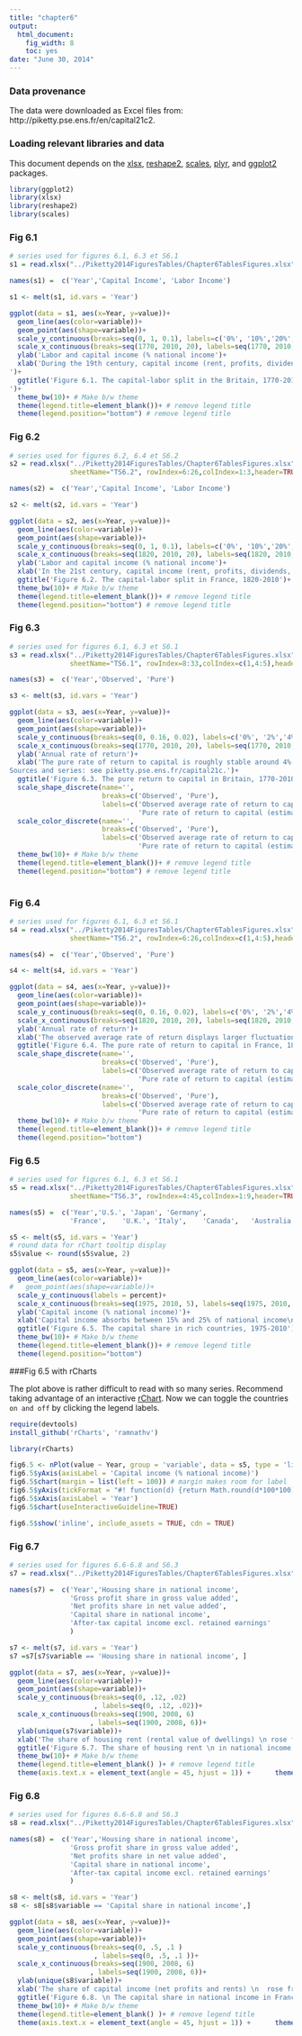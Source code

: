 ```yaml
---
title: "chapter6"
output:
  html_document:
    fig_width: 8
    toc: yes
date: "June 30, 2014"
---
```


### Data provenance

The data were downloaded as Excel files from: http://piketty.pse.ens.fr/en/capital21c2. 

### Loading relevant libraries and data

This document depends on the [xlsx](http://cran.r-project.org/web/packages/xlsx/index.html), [reshape2](http://cran.r-project.org/web/packages/reshape2/index.html), [scales](http://cran.r-project.org/web/packages/scales/index.html), [plyr](http://cran.r-project.org/web/packages/plyr/index.html), and [ggplot2](http://cran.r-project.org/web/packages/ggplot2/index.html) packages.


```r
library(ggplot2)
library(xlsx)
library(reshape2)
library(scales)
```

### Fig 6.1
```r
# series used for figures 6.1, 6.3 et S6.1
s1 = read.xlsx("../Piketty2014FiguresTables/Chapter6TablesFigures.xlsx", sheetName="TS6.1", rowIndex=8:33,colIndex=1:3,header=TRUE)

names(s1) =  c('Year','Capital Income', 'Labor Income')
```

```r
s1 <- melt(s1, id.vars = 'Year')
```

```r
ggplot(data = s1, aes(x=Year, y=value))+
  geom_line(aes(color=variable))+
  geom_point(aes(shape=variable))+
  scale_y_continuous(breaks=seq(0, 1, 0.1), labels=c('0%', '10%','20%', '30%','40%', '50%','60%', '70%','80%', '90%','100%'))+
  scale_x_continuous(breaks=seq(1770, 2010, 20), labels=seq(1770, 2010, 20))+
  ylab('Labor and capital income (% national income')+
  xlab('During the 19th century, capital income (rent, profits, dividends, interest,..) \n absorbed about 40% of national income, vs. 60% for labor income (salaried and non salaried).\n Sources and series: see piketty.pse.ens.fr/capital21c.
')+
  ggtitle('Figure 6.1. The capital-labor split in the Britain, 1770-2010  
')+
  theme_bw(10)+ # Make b/w theme
  theme(legend.title=element_blank())+ # remove legend title
  theme(legend.position="bottom") # remove legend title
```

### Fig 6.2

```r
# series used for figures 6.2, 6.4 et S6.2
s2 = read.xlsx("../Piketty2014FiguresTables/Chapter6TablesFigures.xlsx",
               sheetName="TS6.2", rowIndex=6:26,colIndex=1:3,header=TRUE)

names(s2) =  c('Year','Capital Income', 'Labor Income')
```

```r
s2 <- melt(s2, id.vars = 'Year')
```

```r
ggplot(data = s2, aes(x=Year, y=value))+
  geom_line(aes(color=variable))+
  geom_point(aes(shape=variable))+
  scale_y_continuous(breaks=seq(0, 1, 0.1), labels=c('0%', '10%','20%', '30%','40%', '50%','60%', '70%','80%', '90%','100%'))+
  scale_x_continuous(breaks=seq(1820, 2010, 20), labels=seq(1820, 2010, 20))+
  ylab('Labor and capital income (% national income')+
  xlab('In the 21st century, capital income (rent, profits, dividends, interest,..) \nabsorbs about 30% of national income, vs. 70% for labor income (salaried and non salaried).\n Sources and series: see piketty.pse.ens.fr/capital21c.')+
  ggtitle('Figure 6.2. The capital-labor split in France, 1820-2010')+
  theme_bw(10)+ # Make b/w theme
  theme(legend.title=element_blank())+ # remove legend title
  theme(legend.position="bottom") # remove legend title
```

### Fig 6.3
```r
# series used for figures 6.1, 6.3 et S6.1
s3 = read.xlsx("../Piketty2014FiguresTables/Chapter6TablesFigures.xlsx",
               sheetName="TS6.1", rowIndex=8:33,colIndex=c(1,4:5),header=TRUE)

names(s3) =  c('Year','Observed', 'Pure')
```

```r
s3 <- melt(s3, id.vars = 'Year')
```

```r
ggplot(data = s3, aes(x=Year, y=value))+
  geom_line(aes(color=variable))+
  geom_point(aes(shape=variable))+
  scale_y_continuous(breaks=seq(0, 0.16, 0.02), labels=c('0%', '2%','4%', '6%','8%', '10%','12%', '14%','16%'))+
  scale_x_continuous(breaks=seq(1770, 2010, 20), labels=seq(1770, 2010, 20))+
  ylab('Annual rate of return')+
  xlab('The pure rate of return to capital is roughly stable around 4%-5% in the long run.\n 
Sources and series: see piketty.pse.ens.fr/capital21c.')+
  ggtitle('Figure 6.3. The pure return to capital in Britain, 1770-2010')+
  scale_shape_discrete(name='', 
                       breaks=c('Observed', 'Pure'),
                       labels=c('Observed average rate of return to capital', 
                                'Pure rate of return to capital (estimate)'))+
  scale_color_discrete(name='', 
                       breaks=c('Observed', 'Pure'),
                       labels=c('Observed average rate of return to capital', 
                                'Pure rate of return to capital (estimate)'))+
  theme_bw(10)+ # Make b/w theme
  theme(legend.title=element_blank())+ # remove legend title
  theme(legend.position="bottom") # remove legend title
  
```

### Fig 6.4
```r
# series used for figures 6.1, 6.3 et S6.1
s4 = read.xlsx("../Piketty2014FiguresTables/Chapter6TablesFigures.xlsx",
               sheetName="TS6.2", rowIndex=6:26,colIndex=c(1,4:5),header=TRUE)

names(s4) =  c('Year','Observed', 'Pure')
```

```r
s4 <- melt(s4, id.vars = 'Year')
```

```r
ggplot(data = s4, aes(x=Year, y=value))+
  geom_line(aes(color=variable))+
  geom_point(aes(shape=variable))+
  scale_y_continuous(breaks=seq(0, 0.16, 0.02), labels=c('0%', '2%','4%', '6%','8%', '10%','12%', '14%','16%'))+
  scale_x_continuous(breaks=seq(1820, 2010, 20), labels=seq(1820, 2010, 20))+
  ylab('Annual rate of return')+
  xlab('The observed average rate of return displays larger fluctuations than the pure rate of return during the 20th century.\nSources and series: see piketty.pse.ens.fr/capital21c.')+
  ggtitle('Figure 6.4. The pure rate of return to capital in France, 1820-2010')+
  scale_shape_discrete(name='', 
                       breaks=c('Observed', 'Pure'),
                       labels=c('Observed average rate of return to capital', 
                                'Pure rate of return to capital (estimate)'))+
  scale_color_discrete(name='', 
                       breaks=c('Observed', 'Pure'),
                       labels=c('Observed average rate of return to capital', 
                                'Pure rate of return to capital (estimate)'))+
  theme_bw(10)+ # Make b/w theme
  theme(legend.title=element_blank())+ # remove legend title
  theme(legend.position="bottom")
```

### Fig 6.5
```r
# series used for figures 6.1, 6.3 et S6.1
s5 = read.xlsx("../Piketty2014FiguresTables/Chapter6TablesFigures.xlsx",
               sheetName="TS6.3", rowIndex=4:45,colIndex=1:9,header=TRUE)

names(s5) =  c('Year','U.S.', 'Japan', 'Germany', 
               'France',	'U.K.',	'Italy',	'Canada',	'Australia')
```

```r
s5 <- melt(s5, id.vars = 'Year')
# round data for rChart tooltip display
s5$value <- round(s5$value, 2)
```


```r
ggplot(data = s5, aes(x=Year, y=value))+
  geom_line(aes(color=variable))+
#   geom_point(aes(shape=variable))+
  scale_y_continuous(labels = percent)+
  scale_x_continuous(breaks=seq(1975, 2010, 5), labels=seq(1975, 2010, 5))+
  ylab('Capital income (% national income)')+
  xlab('Capital income absorbs between 15% and 25% of national income\n in rich countries in 1970, and between 25% and 30% in 2000-2010.\n Sources and series: see piketty.pse.ens.fr/capital21c')+
  ggtitle('Figure 6.5. The capital share in rich countries, 1975-2010')+
  theme_bw(10)+ # Make b/w theme
  theme(legend.title=element_blank())+ # remove legend title
  theme(legend.position="bottom")
```

###Fig 6.5 with rCharts

The plot above is rather difficult to read with so many series. Recommend taking advantage of an interactive [rChart](http://ramnathv.github.io/rCharts/). Now we can toggle the countries `on and off` by clicking the legend labels.

```r
require(devtools)
install_github('rCharts', 'ramnathv')
```

```r
library(rCharts)

fig6.5 <- nPlot(value ~ Year, group = 'variable', data = s5, type = 'lineChart') 
fig6.5$yAxis(axisLabel = 'Capital income (% national income)')
fig6.5$chart(margin = list(left = 100)) # margin makes room for label
fig6.5$yAxis(tickFormat = "#! function(d) {return Math.round(d*100*100)/100 + '%'} !#")
fig6.5$xAxis(axisLabel = 'Year')
fig6.5$chart(useInteractiveGuideline=TRUE)

fig6.5$show('inline', include_assets = TRUE, cdn = TRUE)
```

### Fig 6.7
```r
# series used for figures 6.6-6.8 and S6.3
s7 = read.xlsx("../Piketty2014FiguresTables/Chapter6TablesFigures.xlsx", sheetName="TS6.4", rowIndex=5:120,colIndex=1:6,header=TRUE)

names(s7) =  c('Year','Housing share in national income',
               'Gross profit share in gross value added',
               'Net profits share in net value added',
               'Capital share in national income',
               'After-tax capital income excl. retained earnings'
               )
```

```r
s7 <- melt(s7, id.vars = 'Year')
s7 =s7[s7$variable == 'Housing share in national income', ]
```

```r
ggplot(data = s7, aes(x=Year, y=value))+
  geom_line(aes(color=variable))+
  geom_point(aes(shape=variable))+
  scale_y_continuous(breaks=seq(0, .12, .02)
                     , labels=seq(0, .12, .02))+
  scale_x_continuous(breaks=seq(1900, 2008, 6)
                    , labels=seq(1900, 2008, 6))+
  ylab(unique(s7$variable))+
  xlab('The share of housing rent (rental value of dwellings) \n rose from 2% of national income in 1948 to 10% in 2010. \n Sources and series: see piketty.pse.ens.fr/capital21c.')+
  ggtitle('Figure 6.7. The share of housing rent \n in national income in France, \n 1900-2010')+
  theme_bw(10)+ # Make b/w theme
  theme(legend.title=element_blank() )+ # remove legend title
  theme(axis.text.x = element_text(angle = 45, hjust = 1)) +      theme(legend.position = "none")
```

### Fig 6.8
```r
# series used for figures 6.6-6.8 and S6.3
s8 = read.xlsx("../Piketty2014FiguresTables/Chapter6TablesFigures.xlsx", sheetName="TS6.4", rowIndex=5:120,colIndex=1:6,header=TRUE)

names(s8) =  c('Year','Housing share in national income',
               'Gross profit share in gross value added',
               'Net profits share in net value added',
               'Capital share in national income',
               'After-tax capital income excl. retained earnings'
               )
```

```r
s8 <- melt(s8, id.vars = 'Year')
s8 <- s8[s8$variable == 'Capital share in national income',]
```

```r
ggplot(data = s8, aes(x=Year, y=value))+
  geom_line(aes(color=variable))+
  geom_point(aes(shape=variable))+
  scale_y_continuous(breaks=seq(0, .5, .1 )
                     , labels=seq(0, .5, .1 ))+
  scale_x_continuous(breaks=seq(1900, 2008, 6)
                    , labels=seq(1900, 2008, 6))+
  ylab(unique(s8$variable))+
  xlab('The share of capital income (net profits and rents) \n  rose from 15% of national income in 1982 to 27% in 2010. \n Sources and series: see piketty.pse.ens.fr/capital21c. ')+
  ggtitle('Figure 6.8. \n The capital share in national income in France, \n 1900-2010')+
  theme_bw(10)+ # Make b/w theme
  theme(legend.title=element_blank() )+ # remove legend title
  theme(axis.text.x = element_text(angle = 45, hjust = 1)) +      theme(legend.position = "none")
```
